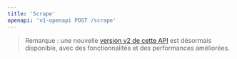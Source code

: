 ```yaml
---
title: 'Scrape'
openapi: 'v1-openapi POST /scrape'
---
```


> Remarque : une nouvelle [version v2 de cette API](/fr/api-reference/endpoint/scrape) est désormais disponible, avec des fonctionnalités et des performances améliorées.